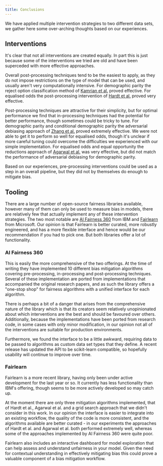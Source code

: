 ```yaml
---
title: Conclusions
---
```


We have applied multiple intervention strategies to two different data sets, we gather here some over-arching thoughts based on our experiences.

## Interventions

It's clear that not all interventions are created equally. In part this is just because some of the interventions we tried are old and have been superceded with more effective approaches.

Overall post-processing techniques tend to be the easiest to apply, as they do not impose restrictions on the type of model that can be used, and usually aren't very computationally intensive. For demographic parity the reject option classification method of [Kamrian et al.](/interventions#label-modification---kamiran-et-al) proved effective. For equalised odds the post-processing intervention of [Hardt et al.](/interventions#decision-threshold-modification---hardt-et-al) proved very effective.

Post-processing techniques are attractive for their simplicity, but for optimal performance we find that in-processing techniques had the potential for better performance, though sometimes could be tricky to tune. For demographic parity and conditional demographic parity the adversarial debiasing approach of [Zhang et al.](/interventions#adversarial-debiasing---zhang-et-al) proved extremely effective. We were not able to get it to perform so well for equalised odds, though it's unclear if more careful tuning could overcome the difficulties we experienced with our simple implementation. For equalised odds and equal opportunity the reductions approach of [Agarwal et al.](/interventions/#reductions-approach-via-constrained-optimisation---agarwal-et-al) was very effective, but did not match the performance of adversarial debiasing for demographic parity.

Based on our experiences, pre-processing interventions could be used as a step in an overall pipeline, but they did not by themselves do enough to mitigate bias.

## Tooling

There are a large number of open-source fairness libraries available, however many of them can only be used to measure bias in models, there are relatively few that actually implement any of these intervention strategies. The two most notable are [AI Fairness 360][aif-360] from IBM and [Fairlearn][fairlearn] from Microsoft. Our opinion is that Fairlearn is better curated, more robustly engineered, and has a more flexible interface and hence would be our recommendation if you had to pick one. But both libraries offer a lot of functionality.

### AI Fairness 360

This is easily the more comprehensive of the two offerings. At the time of writing they have implemented 10 different bias mitigation algorithms covering pre-processing, in-processing and post-processing techniques. Several of these implementation are ported from implementations that accompanied the original research papers, and as such the library offers a "one-stop shop" for fairness algorithms with a unified interface for each algorithm.

There is perhaps a bit of a danger that arises from the comprehensive nature of the library which is that its creators seem relatively unopinionated about which interventions are the best and should be favoured over others. Additionally, because the implementations have been ported from research code, in some cases with only minor modification, in our opinion not all of the interventions are suitable for production environments.

Furthermore, we found the interface to be a little awkward, requiring data to be passed to algorithms as custom data set types that they define. A recent release has updated the API to be scikit-learn compatible, so hopefully usability will continue to improve over time.

### Fairlearn

Fairlearn is a more recent library, having only been under active development for the last year or so. It currently has less functionality than IBM's offering, though seems to be more actively developed so may catch up.

At the moment there are only three mitigation algorithms implemented, that of Hardt et al., Agarwal et al. and a grid search approach that we didn't consider in this work. In our opinion the interface is easier to integrate into an existing workflow, the quality of the code is more consistent, and the algorithms available are better curated - in our experiments the approaches of Hardt et al. and Agarwal et al. both performed extremely well, whereas some of the approaches implemented by AI Fairness 360 were quite poor.

Fairlearn also includes an interactive dashboard for model exploration that can help assess and understand unfairness in your model. Given the need for contextual understanding in effectively mitigating bias this could prove a valuable component of a bias mitigation workflow.

[aif-360]: https://aif360.readthedocs.io/en/latest/
[fairlearn]: https://fairlearn.github.io/
